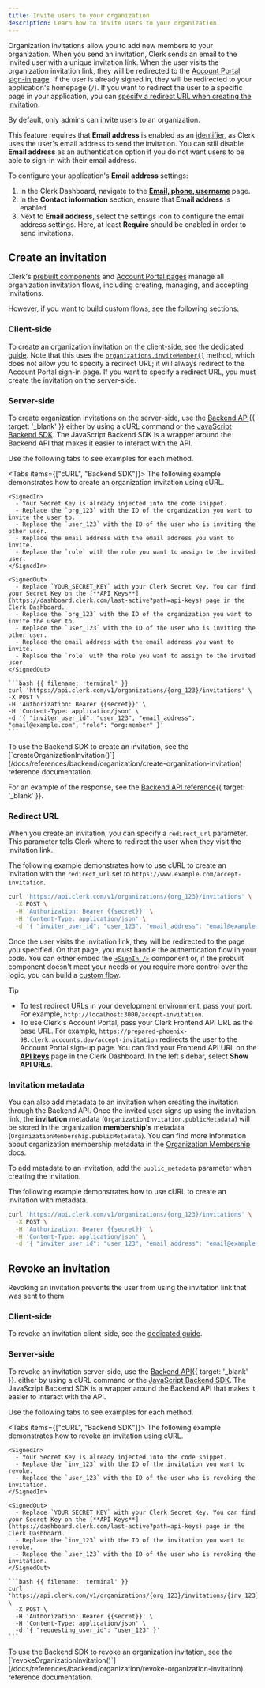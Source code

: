 ```yaml
---
title: Invite users to your organization
description: Learn how to invite users to your organization.
---
```


Organization invitations allow you to add new members to your organization. When you send an invitation, Clerk sends an email to the invited user with a unique invitation link. When the user visits the organization invitation link, they will be redirected to the [Account Portal sign-in page](/docs/account-portal/overview#sign-in). If the user is already signed in, they will be redirected to your application's homepage (`/`). If you want to redirect the user to a specific page in your application, you can [specify a redirect URL when creating the invitation](#redirect-url).

By default, only admins can invite users to an organization.

This feature requires that **Email address** is enabled as an [identifier](/docs/authentication/configuration/sign-up-sign-in-options#identifiers), as Clerk uses the user's email address to send the invitation. You can still disable **Email address** as an authentication option if you do not want users to be able to sign-in with their email address.

To configure your application's **Email address** settings:

1. In the Clerk Dashboard, navigate to the [**Email, phone, username**](https://dashboard.clerk.com/last-active?path=user-authentication/email-phone-username) page.
1. In the **Contact information** section, ensure that **Email address** is enabled.
1. Next to **Email address**, select the settings icon to configure the email address settings. Here, at least **Require** should be enabled in order to send invitations.

## Create an invitation

Clerk's [prebuilt components](/docs/components/overview) and [Account Portal pages](/docs/account-portal/overview) manage all organization invitation flows, including creating, managing, and accepting invitations.

However, if you want to build custom flows, see the following sections.

### Client-side

To create an organization invitation on the client-side, see the [dedicated guide](/docs/custom-flows/manage-organization-invitations). Note that this uses the [`organizations.inviteMember()`](/docs/references/javascript/organization#invite-member) method, which does not allow you to specify a redirect URL; it will always redirect to the Account Portal sign-in page. If you want to specify a redirect URL, you must create the invitation on the server-side.

### Server-side

To create organization invitations on the server-side, use the [Backend API](/docs/reference/backend-api/tag/Organization-Invitations#operation/CreateOrganizationInvitation){{ target: '_blank' }} either by using a cURL command or the [JavaScript Backend SDK](/docs/references/backend/overview). The JavaScript Backend SDK is a wrapper around the Backend API that makes it easier to interact with the API.

Use the following tabs to see examples for each method.

<Tabs items={["cURL", "Backend SDK"]}>
  <Tab>
    The following example demonstrates how to create an organization invitation using cURL.

    <SignedIn>
      - Your Secret Key is already injected into the code snippet.
      - Replace the `org_123` with the ID of the organization you want to invite the user to.
      - Replace the `user_123` with the ID of the user who is inviting the other user.
      - Replace the email address with the email address you want to invite.
      - Replace the `role` with the role you want to assign to the invited user.
    </SignedIn>

    <SignedOut>
      - Replace `YOUR_SECRET_KEY` with your Clerk Secret Key. You can find your Secret Key on the [**API Keys**](https://dashboard.clerk.com/last-active?path=api-keys) page in the Clerk Dashboard.
      - Replace the `org_123` with the ID of the organization you want to invite the user to.
      - Replace the `user_123` with the ID of the user who is inviting the other user.
      - Replace the email address with the email address you want to invite.
      - Replace the `role` with the role you want to assign to the invited user.
    </SignedOut>

    ```bash {{ filename: 'terminal' }}
    curl 'https://api.clerk.com/v1/organizations/{org_123}/invitations' \
    -X POST \
    -H 'Authorization: Bearer {{secret}}' \
    -H 'Content-Type: application/json' \
    -d '{ "inviter_user_id": "user_123", "email_address": "email@example.com", "role": "org:member" }'
    ```
  </Tab>

  <Tab>
    To use the Backend SDK to create an invitation, see the [`createOrganizationInvitation()`](/docs/references/backend/organization/create-organization-invitation) reference documentation.
  </Tab>
</Tabs>

For an example of the response, see the [Backend API reference](/docs/reference/backend-api/tag/Organization-Invitations#operation/CreateOrganizationInvitation){{ target: '_blank' }}.

### Redirect URL

When you create an invitation, you can specify a `redirect_url` parameter. This parameter tells Clerk where to redirect the user when they visit the invitation link.

The following example demonstrates how to use cURL to create an invitation with the `redirect_url` set to `https://www.example.com/accept-invitation`.

```bash
curl 'https://api.clerk.com/v1/organizations/{org_123}/invitations' \
  -X POST \
  -H 'Authorization: Bearer {{secret}}' \
  -H 'Content-Type: application/json' \
  -d '{ "inviter_user_id": "user_123", "email_address": "email@example.com", "role": "org:member", "redirect_url": "https://www.example.com/accept-invitation" }'
```

Once the user visits the invitation link, they will be redirected to the page you specified. On that page, you must handle the authentication flow in your code. You can either embed the [`<SignIn />`](/docs/components/authentication/sign-in) component or, if the prebuilt component doesn't meet your needs or you require more control over the logic, you can build a [custom flow](/docs/custom-flows/accept-organization-invitations).

> [!TIP]
>
> - To test redirect URLs in your development environment, pass your port. For example, `http://localhost:3000/accept-invitation`.
> - To use Clerk's Account Portal, pass your Clerk Frontend API URL as the base URL. For example, `https://prepared-phoenix-98.clerk.accounts.dev/accept-invitation` redirects the user to the Account Portal sign-up page. You can find your Frontend API URL on the [**API keys**](https://dashboard.clerk.com/last-active?path=api-keys) page in the Clerk Dashboard. In the left sidebar, select **Show API URLs**.

### Invitation metadata

You can also add metadata to an invitation when creating the invitation through the Backend API. Once the invited user signs up using the invitation link, the **invitation** metadata (`OrganizationInvitation.publicMetadata`) will be stored in the organization **membership's** metadata (`OrganizationMembership.publicMetadata`). You can find more information about organization membership metadata in the [Organization Membership](/docs/references/javascript/types/organization-membership) docs.

To add metadata to an invitation, add the `public_metadata` parameter when creating the invitation.

The following example demonstrates how to use cURL to create an invitation with metadata.

```bash
curl 'https://api.clerk.com/v1/organizations/{org_123}/invitations' \
  -X POST \
  -H 'Authorization: Bearer {{secret}}' \
  -H 'Content-Type: application/json' \
  -d '{ "inviter_user_id": "user_123", "email_address": "email@example.com", "role": "org:member", "public_metadata": {"department": "marketing"} }'
```

## Revoke an invitation

Revoking an invitation prevents the user from using the invitation link that was sent to them.

### Client-side

To revoke an invitation client-side, see the [dedicated guide](/docs/custom-flows/manage-organization-invitations).

### Server-side

To revoke an invitation server-side, use the [Backend API](/docs/reference/backend-api/tag/Organization-Invitations#operation/RevokeOrganizationInvitation){{ target: '_blank' }}. either by using a cURL command or the [JavaScript Backend SDK](/docs/references/backend/overview). The JavaScript Backend SDK is a wrapper around the Backend API that makes it easier to interact with the API.

Use the following tabs to see examples for each method.

<Tabs items={["cURL", "Backend SDK"]}>
  <Tab>
    The following example demonstrates how to revoke an invitation using cURL.

    <SignedIn>
      - Your Secret Key is already injected into the code snippet.
      - Replace the `inv_123` with the ID of the invitation you want to revoke.
      - Replace the `user_123` with the ID of the user who is revoking the invitation.
    </SignedIn>

    <SignedOut>
      - Replace `YOUR_SECRET_KEY` with your Clerk Secret Key. You can find your Secret Key on the [**API Keys**](https://dashboard.clerk.com/last-active?path=api-keys) page in the Clerk Dashboard.
      - Replace the `inv_123` with the ID of the invitation you want to revoke.
      - Replace the `user_123` with the ID of the user who is revoking the invitation.
    </SignedOut>

    ```bash {{ filename: 'terminal' }}
    curl 'https://api.clerk.com/v1/organizations/{org_123}/invitations/{inv_123}/revoke' \
      -X POST \
      -H 'Authorization: Bearer {{secret}}' \
      -H 'Content-Type: application/json' \
      -d '{ "requesting_user_id": "user_123" }'
    ```
  </Tab>

  <Tab>
    To use the Backend SDK to revoke an organization invitation, see the [`revokeOrganizationInvitation()`](/docs/references/backend/organization/revoke-organization-invitation) reference documentation.
  </Tab>
</Tabs>
